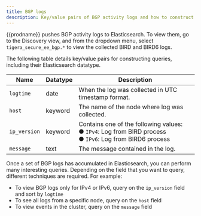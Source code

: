 ```yaml
---
title: BGP logs
description: Key/value pairs of BGP activity logs and how to construct queries. 
---
```

{{prodname}} pushes BGP activity logs to Elasticsearch. To view them, go to the Discovery view, and from the dropdown menu, select `tigera_secure_ee_bgp.*` to view the collected BIRD and BIRD6 logs.
 
The following table details key/value pairs for constructing queries, including their Elasticsearch datatype.

| Name                  | Datatype          | Description |
| --------------------- | ----------------- | ----------- |
| `logtime`             | date              | When the log was collected in UTC timestamp format. |
| `host`                | keyword           | The name of the node where log was collected. |
| `ip_version`          | keyword           | Contains one of the following values:<br/>&#x25cf;&nbsp;<code>IPv4</code>: Log from BIRD process <br/>&#x25cf;&nbsp;<code>IPv6</code>: Log from BIRD6 process|
| `message`             | text              | The message contained in the log. |

Once a set of BGP logs has accumulated in Elasticsearch, you can perform many interesting queries. Depending on the field that you want to query, different techniques are required. For example:
* To view BGP logs only for IPv4 or IPv6, query on the `ip_version` field and sort by `logtime`
* To see all logs from a specific node, query on the `host` field
* To view events in the cluster, query on the `message` field
